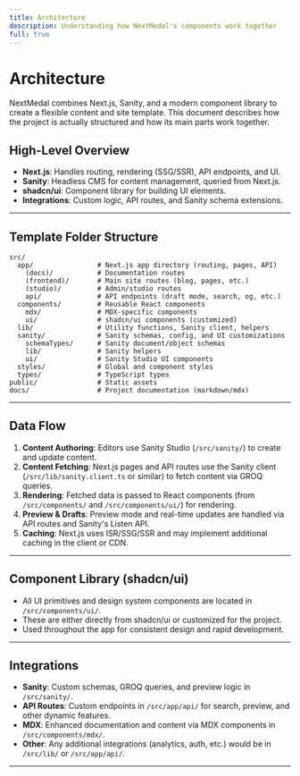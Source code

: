 ```yaml
---
title: Architecture
description: Understanding how NextMedal's components work together
full: true
---
```


# Architecture

NextMedal combines Next.js, Sanity, and a modern component library to create a flexible content and site template. This document describes how the project is actually structured and how its main parts work together.

## High-Level Overview

- **Next.js**: Handles routing, rendering (SSG/SSR), API endpoints, and UI.
- **Sanity**: Headless CMS for content management, queried from Next.js.
- **shadcn/ui**: Component library for building UI elements.
- **Integrations**: Custom logic, API routes, and Sanity schema extensions.

---

## Template Folder Structure

```
src/
  app/                # Next.js app directory (routing, pages, API)
    (docs)/           # Documentation routes
    (frontend)/       # Main site routes (blog, pages, etc.)
    (studio)/         # Admin/studio routes
    api/              # API endpoints (draft mode, search, og, etc.)
  components/         # Reusable React components
    mdx/              # MDX-specific components
    ui/               # shadcn/ui components (customized)
  lib/                # Utility functions, Sanity client, helpers
  sanity/             # Sanity schemas, config, and UI customizations
    schemaTypes/      # Sanity document/object schemas
    lib/              # Sanity helpers
    ui/               # Sanity Studio UI components
  styles/             # Global and component styles
  types/              # TypeScript types
public/               # Static assets
docs/                 # Project documentation (markdown/mdx)
```

---

## Data Flow

1. **Content Authoring**: Editors use Sanity Studio (`/src/sanity/`) to create and update content.
2. **Content Fetching**: Next.js pages and API routes use the Sanity client (`/src/lib/sanity.client.ts` or similar) to fetch content via GROQ queries.
3. **Rendering**: Fetched data is passed to React components (from `/src/components/` and `/src/components/ui/`) for rendering.
4. **Preview & Drafts**: Preview mode and real-time updates are handled via API routes and Sanity's Listen API.
5. **Caching**: Next.js uses ISR/SSG/SSR and may implement additional caching in the client or CDN.

---

## Component Library (shadcn/ui)

- All UI primitives and design system components are located in `/src/components/ui/`.
- These are either directly from shadcn/ui or customized for the project.
- Used throughout the app for consistent design and rapid development.

---

## Integrations

- **Sanity**: Custom schemas, GROQ queries, and preview logic in `/src/sanity/`.
- **API Routes**: Custom endpoints in `/src/app/api/` for search, preview, and other dynamic features.
- **MDX**: Enhanced documentation and content via MDX components in `/src/components/mdx/`.
- **Other**: Any additional integrations (analytics, auth, etc.) would be in `/src/lib/` or `/src/app/api/`.

---

